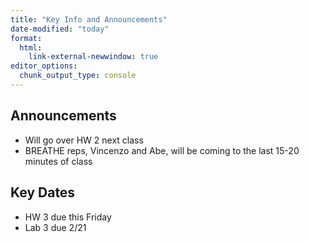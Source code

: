 ```yaml
---
title: "Key Info and Announcements"
date-modified: "today"
format: 
  html:
    link-external-newwindow: true
editor_options: 
  chunk_output_type: console
---
```


## Announcements

- Will go over HW 2 next class
- BREATHE reps, Vincenzo and Abe, will be coming to the last 15-20 minutes of class

## Key Dates

- HW 3 due this Friday
- Lab 3 due 2/21

